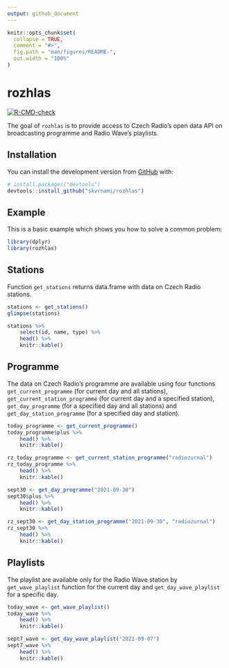 ```yaml
---
output: github_document
---
```


<!-- README.md is generated from README.Rmd. Please edit that file -->

```r
knitr::opts_chunk$set(
  collapse = TRUE,
  comment = "#>",
  fig.path = "man/figures/README-",
  out.width = "100%"
)
```

# rozhlas

<!-- badges: start -->
[![R-CMD-check](https://github.com/skvrnami/rozhlas/workflows/R-CMD-check/badge.svg)](https://github.com/skvrnami/rozhlas/actions)
<!-- badges: end -->

The goal of `rozhlas` is to provide access to Czech Radio's open data API on broadcasting programme and Radio Wave's playlists.

## Installation

You can install the development version from [GitHub](https://github.com/) with:

``` r
# install.packages("devtools")
devtools::install_github("skvrnami/rozhlas")
```
## Example

This is a basic example which shows you how to solve a common problem:

```r
library(dplyr)
library(rozhlas)
```

## Stations

Function `get_stations` returns data.frame with data on Czech Radio stations.
```r
stations <- get_stations()
glimpse(stations)
```

```r
stations %>% 
    select(id, name, type) %>%
    head() %>%
    knitr::kable()
```

## Programme

The data on Czech Radio's programme are available using four functions `get_current_programme` (for current day and all stations), `get_current_station_programme` (for current day and a specified station), `get_day_programme` (for a specified day and all stations) and `get_day_station_programme` (for a specified day and station).

```r
today_programme <- get_current_programme()
today_programme$plus %>%
    head() %>%
    knitr::kable()
```

```r
rz_today_programme <- get_current_station_programme("radiozurnal")
rz_today_programme %>%
    head() %>%
    knitr::kable()
```

```r
sept30 <- get_day_programme("2021-09-30")
sept30$plus %>%
    head() %>%
    knitr::kable()
```

```r
rz_sept30 <- get_day_station_programme("2021-09-30", "radiozurnal")
rz_sept30 %>%
    head() %>%
    knitr::kable()
```


## Playlists

The playlist are available only for the Radio Wave station by `get_wave_playlist` function for the current day and `get_day_wave_playlist` for a specific day.
```r
today_wave <- get_wave_playlist()
today_wave %>%
    head() %>% 
    knitr::kable()
```

```r
sept7_wave <- get_day_wave_playlist("2021-09-07")
sept7_wave %>%
    head() %>% 
    knitr::kable()
```

